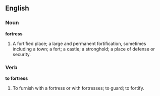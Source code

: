 ==English==

===Noun===

'''fortress'''

#A fortified place; a large and permanent fortification, sometimes including a town; a fort; a castle; a stronghold; a place of defense or security.

===Verb===

'''to fortress'''

#To furnish with a fortress or with fortresses; to guard; to fortify.